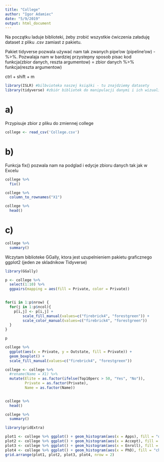```yaml
---
title: "College"
author: "Igor Adamiec"
date: "5/9/2019"
output: html_document
---
```


Na początku laduje biblioteki, żeby zrobić wszystkie ćwiczenia załaduję dataset z pliku .csv zamiast z pakietu.

Pakiet tidyverse pozwala używać nam tak zwanych pipe'ow (pipeline'ow) - %>%. Pozwalaja nam w bardziej przystepny sposob pisac kod
funkcja(zbior danych, reszta argumentow) = zbior danych %>% funkcja(reszta argumentow)

ctrl + shift + m

```r
library(ISLR) #bilbvioteka naszej książki - tu znajdziemy datasety
library(tidyverse) #zbiór bibliotek do manipulacji danymi i ich wizualizacji
```

# a)

Przypisuje zbior z pliku do zmiennej college

```r
college <- read_csv('College.csv')
```

# b) 

Funkcja fix() pozwala nam na podglad i edycje zbioru danych tak jak w Excelu

```r
college %>% 
  fix()
```

```r
college %>% 
  column_to_rownames("X1")

college %>% 
  head()
```


# c)

```r
college %>% 
  summary()
```

Wczytam biblioteke GGally, ktora jest uzupelnieniem pakietu graficznego ggplot2 (jeden ze skladnikow Tidyverse)

```r
library(GGally)
```

```r
p <- college %>% 
  select(1:10) %>% 
  ggpairs(mapping = aes(fill = Private, color = Private)) 
  

for(i in 1:p$nrow) {
  for(j in 1:p$ncol){
    p[i,j] <- p[i,j] + 
        scale_fill_manual(values=c("firebrick4", "forestgreen")) +
        scale_color_manual(values=c("firebrick4", "forestgreen"))  
  }
}

p
```

```r
college %>% 
  ggplot(aes(x = Private, y = Outstate, fill = Private)) +
  geom_boxplot() +
  scale_fill_manual(values=c("firebrick4", "forestgreen"))
```

```r
college <- college %>% 
  #rename(Name = X1) %>% 
  mutate(Elite = as.factor(ifelse(Top10perc > 50, "Yes", "No")),
         Private = as.factor(Private),
         Name = as.factor(Name))
  

college %>% 
  head()
```

```r
college %>% 
  summary()
```

```r
library(gridExtra)
```

```r
plot1 <- college %>% ggplot() + geom_histogram(aes(x = Apps), fill = "deepskyblue3")
plot2 <- college %>% ggplot() + geom_histogram(aes(x = Accept), fill = "goldenrod3")
plot3 <- college %>% ggplot() + geom_histogram(aes(x = Enroll), fill = "aquamarine4")
plot4 <- college %>% ggplot() + geom_histogram(aes(x = PhD), fill = "chocolate")
grid.arrange(plot1, plot2, plot3, plot4, nrow = 2)
```


